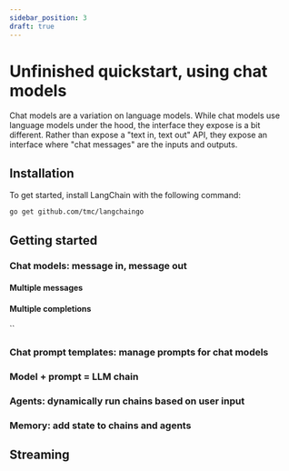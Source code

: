 ```yaml
---
sidebar_position: 3
draft: true
---
```


# Unfinished quickstart, using chat models

Chat models are a variation on language models.
While chat models use language models under the hood, the interface they expose is a bit different.
Rather than expose a "text in, text out" API, they expose an interface where "chat messages" are the inputs and outputs.

## Installation

To get started, install LangChain with the following command:

```bash 
go get github.com/tmc/langchaingo
```

## Getting started


### Chat models: message in, message out


#### Multiple messages


#### Multiple completions

``

### Chat prompt templates: manage prompts for chat models


### Model + prompt = LLM chain


### Agents: dynamically run chains based on user input


### Memory: add state to chains and agents

## Streaming
